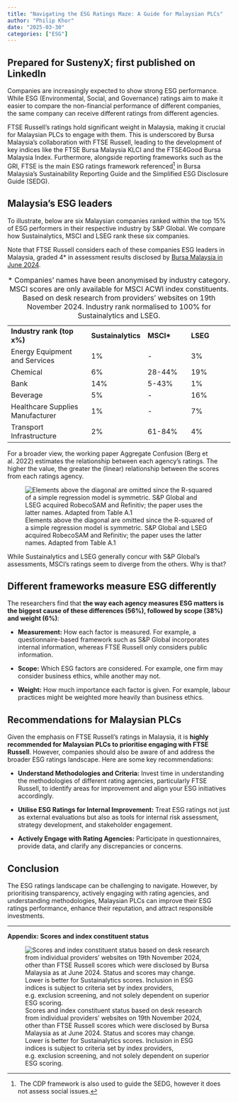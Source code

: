 ```yaml
---
title: "Navigating the ESG Ratings Maze: A Guide for Malaysian PLCs"
author: "Philip Khor"
date: "2025-03-30"
categories: ["ESG"]
---
```


::: callout-note
## Prepared for SustenyX; first published on LinkedIn
:::

Companies are increasingly expected to show strong ESG performance. While ESG (Environmental, Social, and Governance) ratings aim to make it easier to compare the non-financial performance of different companies, the same company can receive different ratings from different agencies. 

FTSE Russell's ratings hold significant weight in Malaysia, making it crucial for Malaysian PLCs to engage with them. This is underscored by Bursa Malaysia's collaboration with FTSE Russell, leading to the development of key indices like the FTSE Bursa Malaysia KLCI and the FTSE4Good Bursa Malaysia Index. Furthermore, alongside reporting frameworks such as the GRI, FTSE is the main ESG ratings framework referenced[^1] in Bursa Malaysia’s Sustainability Reporting Guide and the Simplified ESG Disclosure Guide (SEDG).

[^1]:  The CDP framework is also used to guide the SEDG, however it does not assess social issues.

## Malaysia’s ESG leaders

To illustrate, below are six Malaysian companies ranked within the top 15% of ESG performers in their respective industry by S&P Global. We compare how Sustainalytics, MSCI and LSEG rank these six companies.

Note that FTSE Russell considers each of these companies ESG leaders in Malaysia, graded 4\* in assessment results disclosed by [Bursa Malaysia in June 2024](https://www.bursamalaysia.com/sites/5d809dcf39fba22790cad230/assets/667e26d2e6414a9b3a6aecd1/ESG_Ratings_of_PLCs_assessed_by_FTSE_Russell_n_Index_Constituents_June2024.pdf). 

|                                  |                    |            |          |
|----------------------------|----------------|---------------|---------------|
| **Industry rank (top x%)**       | **Sustainalytics** | **MSCI\*** | **LSEG** |
| Energy Equipment and Services    | 1%                 | \-         | 3%       |
| Chemical                         | 6%                 | 28-44%     | 19%      |
| Bank                             | 14%                | 5-43%      | 1%       |
| Beverage                         | 5%                 | \-         | 16%      |
| Healthcare Supplies Manufacturer | 1%                 | \-         | 7%       |
| Transport Infrastructure         | 2%                 | 61-84%     | 4%       |

: \* Companies’ names have been anonymised by industry category. MSCI scores are only available for MSCI ACWI index constituents. Based on desk research from providers’ websites on 19th November 2024. Industry rank normalised to 100% for Sustainalytics and LSEG.

For a broader view, the working paper Aggregate Confusion (Berg et al. 2022) estimates the relationship between each agency’s ratings. The higher the value, the greater the (linear) relationship between the scores from each ratings agency. 

![Elements above the diagonal are omitted since the R-squared of a simple regression model is symmetric. S&P Global and LSEG acquired RobecoSAM and Refinitiv; the paper uses the latter names. Adapted from Table A.1](images/paste-4.png)

While Sustainalytics and LSEG generally concur with S&P Global’s assessments, MSCI’s ratings seem to diverge from the others. Why is that? 

## Different frameworks measure ESG differently

The researchers find that **the way each agency measures ESG matters is the biggest cause of these differences (56%), followed by scope (38%) and weight (6%)**:

-   **Measurement:** How each factor is measured. For example, a questionnaire-based framework such as S&P Global incorporates internal information, whereas FTSE Russell only considers public information. 

-   **Scope:** Which ESG factors are considered. For example, one firm may consider business ethics, while another may not. 

-   **Weight:** How much importance each factor is given. For example, labour practices might be weighted more heavily than business ethics.

## Recommendations for Malaysian PLCs

Given the emphasis on FTSE Russell's ratings in Malaysia, it is **highly recommended for Malaysian PLCs to prioritise engaging with FTSE Russell**. However, companies should also be aware of and address the broader ESG ratings landscape. Here are some key recommendations:

-   **Understand Methodologies and Criteria:** Invest time in understanding the methodologies of different rating agencies, particularly FTSE Russell, to identify areas for improvement and align your ESG initiatives accordingly.

-   **Utilise ESG Ratings for Internal Improvement:** Treat ESG ratings not just as external evaluations but also as tools for internal risk assessment, strategy development, and stakeholder engagement.

-   **Actively Engage with Rating Agencies:** Participate in questionnaires, provide data, and clarify any discrepancies or concerns. 

## Conclusion

The ESG ratings landscape can be challenging to navigate. However, by prioritising transparency, actively engaging with rating agencies, and understanding methodologies, Malaysian PLCs can improve their ESG ratings performance, enhance their reputation, and attract responsible investments.

------------------------------------------------------------------------

**Appendix: Scores and index constituent status**

![Scores and index constituent status based on desk research from individual providers’ websites on 19th November 2024, other than FTSE Russell scores which were disclosed by Bursa Malaysia as at June 2024. Status and scores may change. Lower is better for Sustainalytics scores. Inclusion in ESG indices is subject to criteria set by index providers, e.g. exclusion screening, and not solely dependent on superior ESG scoring.](images/paste-5.png)